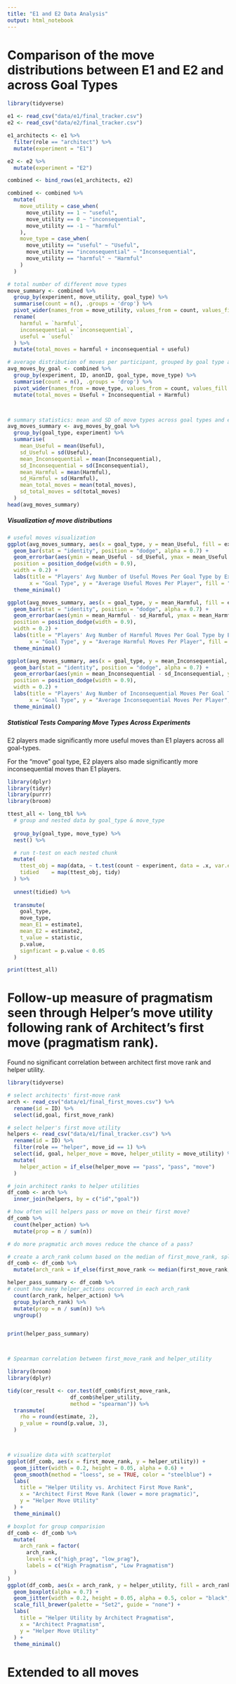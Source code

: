```yaml
---
title: "E1 and E2 Data Analysis"
output: html_notebook
---
```


# Comparison of the move distributions between E1 and E2 and across Goal Types

```r
library(tidyverse)

e1 <- read_csv("data/e1/final_tracker.csv")
e2 <- read_csv("data/e2/final_tracker.csv")

e1_architects <- e1 %>%
  filter(role == "architect") %>%
  mutate(experiment = "E1")

e2 <- e2 %>%
  mutate(experiment = "E2")

combined <- bind_rows(e1_architects, e2)

combined <- combined %>%
  mutate(
    move_utility = case_when(
      move_utility == 1 ~ "useful",
      move_utility == 0 ~ "inconsequential",
      move_utility == -1 ~ "harmful"
    ),
    move_type = case_when(
      move_utility == "useful" ~ "Useful",
      move_utility == "inconsequential" ~ "Inconsequential",
      move_utility == "harmful" ~ "Harmful"
    )
  )

# total number of different move types
move_summary <- combined %>%
  group_by(experiment, move_utility, goal_type) %>%
  summarise(count = n(), .groups = 'drop') %>%
  pivot_wider(names_from = move_utility, values_from = count, values_fill = 0) %>%
  rename(
    harmful = `harmful`,
    inconsequential = `inconsequential`,
    useful = `useful`
  ) %>%
  mutate(total_moves = harmful + inconsequential + useful)

# average distribution of moves per participant, grouped by goal type and experiment
avg_moves_by_goal <- combined %>%
  group_by(experiment, ID, anonID, goal_type, move_type) %>%
  summarise(count = n(), .groups = 'drop') %>%
  pivot_wider(names_from = move_type, values_from = count, values_fill = 0) %>%
  mutate(total_moves = Useful + Inconsequential + Harmful)



# summary statistics: mean and SD of move types across goal types and experiments
avg_moves_summary <- avg_moves_by_goal %>%
  group_by(goal_type, experiment) %>%
  summarise(
    mean_Useful = mean(Useful),
    sd_Useful = sd(Useful),
    mean_Inconsequential = mean(Inconsequential),
    sd_Inconsequential = sd(Inconsequential),
    mean_Harmful = mean(Harmful),
    sd_Harmful = sd(Harmful),
    mean_total_moves = mean(total_moves),
    sd_total_moves = sd(total_moves)
  )
head(avg_moves_summary)

```

##### Visualization of move distributions

```r
# useful moves visualization
ggplot(avg_moves_summary, aes(x = goal_type, y = mean_Useful, fill = experiment)) +
  geom_bar(stat = "identity", position = "dodge", alpha = 0.7) + 
  geom_errorbar(aes(ymin = mean_Useful - sd_Useful, ymax = mean_Useful + sd_Useful),
  position = position_dodge(width = 0.9),
  width = 0.2) +
  labs(title = "Players' Avg Number of Useful Moves Per Goal Type by Experiment",
       x = "Goal Type", y = "Average Useful Moves Per Player", fill = "Experiment" ) +
  theme_minimal()

ggplot(avg_moves_summary, aes(x = goal_type, y = mean_Harmful, fill = experiment)) +
  geom_bar(stat = "identity", position = "dodge", alpha = 0.7) +
  geom_errorbar(aes(ymin = mean_Harmful - sd_Harmful, ymax = mean_Harmful + sd_Harmful),
  position = position_dodge(width = 0.9),
  width = 0.2) +
  labs(title = "Players' Avg Number of Harmful Moves Per Goal Type by Experiment",
       x = "Goal Type", y = "Average Harmful Moves Per Player", fill = "Experiment") +
  theme_minimal()

ggplot(avg_moves_summary, aes(x = goal_type, y = mean_Inconsequential, fill = experiment)) +
  geom_bar(stat = "identity", position = "dodge", alpha = 0.7) +
  geom_errorbar(aes(ymin = mean_Inconsequential - sd_Inconsequential, ymax = mean_Inconsequential + sd_Inconsequential),
  position = position_dodge(width = 0.9),
  width = 0.2) +
  labs(title = "Players' Avg Number of Inconsequential Moves Per Goal Type by Experiment",
       x = "Goal Type", y = "Average Inconsequential Moves Per Player", fill = "Experiment") +
  theme_minimal()
```

##### Statistical Tests Comparing Move Types Across Experiments

E2 players made significantly more useful moves than E1 players across all goal-types. 

For the "move" goal type, E2 players also made significantly more inconsequential moves than E1 players. 

```r

library(dplyr)
library(tidyr)
library(purrr)
library(broom)

ttest_all <- long_tbl %>%
  # group and nested data by goal_type & move_type
  
  group_by(goal_type, move_type) %>%
  nest() %>%

  # run t-test on each nested chunk
  mutate(
    ttest_obj = map(data, ~ t.test(count ~ experiment, data = .x, var.equal = TRUE)),
    tidied    = map(ttest_obj, tidy)
  ) %>%
  
  unnest(tidied) %>%
  
  transmute(
    goal_type,
    move_type,
    mean_E1 = estimate1,
    mean_E2 = estimate2,
    t_value = statistic,
    p.value,
    signficant = p.value < 0.05
  )

print(ttest_all)


```


# Follow-up measure of pragmatism seen through Helper's move utility following rank of Architect's first move (pragmatism rank). 

Found no significant correlation between architect first move rank and helper utility. 

```r
library(tidyverse)

# select architects' first‐move rank
arch <- read_csv("data/e1/final_first_moves.csv") %>%
  rename(id = ID) %>%
  select(id,goal, first_move_rank)

# select helper's first move utility
helpers <- read_csv("data/e1/final_tracker.csv") %>%
  rename(id = ID) %>%
  filter(role == "helper", move_id == 1) %>%
  select(id, goal, helper_move = move, helper_utility = move_utility) %>%
  mutate(
    helper_action = if_else(helper_move == "pass", "pass", "move")
  )

# join architect ranks to helper utilities
df_comb <- arch %>%
  inner_join(helpers, by = c("id","goal"))

# how often will helpers pass or move on their first move? 
df_comb %>%
  count(helper_action) %>%
  mutate(prop = n / sum(n))

# do more pragmatic arch moves reduce the chance of a pass?

# create a arch_rank column based on the median of first_move_rank, splitting into high and low rank
df_comb <- df_comb %>%
  mutate(arch_rank = if_else(first_move_rank <= median(first_move_rank, na.rm = TRUE), "high_prag", "low_prag"))

helper_pass_summary <- df_comb %>%
# count how many helper_actions occurred in each arch_rank
  count(arch_rank, helper_action) %>%
  group_by(arch_rank) %>%
  mutate(prop = n / sum(n)) %>%
  ungroup()


print(helper_pass_summary)



# Spearman correlation between first_move_rank and helper_utility

library(broom)
library(dplyr)

tidy(cor_result <- cor.test(df_comb$first_move_rank,
                    df_comb$helper_utility,
                    method = "spearman")) %>%
  transmute(
    rho = round(estimate, 2),
    p_value = round(p.value, 3),
  )



# visualize data with scatterplot
ggplot(df_comb, aes(x = first_move_rank, y = helper_utility)) +
  geom_jitter(width = 0.2, height = 0.05, alpha = 0.6) +
  geom_smooth(method = "loess", se = TRUE, color = "steelblue") +
  labs(
    title = "Helper Utility vs. Architect First Move Rank",
    x = "Architect First Move Rank (lower = more pragmatic)",
    y = "Helper Move Utility"
  ) +
  theme_minimal()

# boxplot for group comparision
df_comb <- df_comb %>%
  mutate(
    arch_rank = factor(
      arch_rank,
      levels = c("high_prag", "low_prag"),
      labels = c("High Pragmatism", "Low Pragmatism")
  )
)
ggplot(df_comb, aes(x = arch_rank, y = helper_utility, fill = arch_rank)) +
  geom_boxplot(alpha = 0.7) +
  geom_jitter(width = 0.2, height = 0.05, alpha = 0.5, color = "black", size = 0.8) +
  scale_fill_brewer(palette = "Set2", guide = "none") +
  labs(
    title = "Helper Utility by Architect Pragmatism",
    x = "Architect Pragmatism",
    y = "Helper Move Utility"
  ) +
  theme_minimal()

```

# Extended to all moves

```r


```






